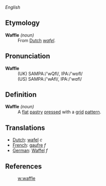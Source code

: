 ''English''
==Etymology==
;'''Waffle''' ''(noun)''
:From [[Dutch]] ''[[wafel]]''.
==Pronunciation==
;'''Waffle'''
:(UK) SAMPA:/'wQfl/, IPA:/'w&#594;fl/
:(US) SAMPA:/'wAfl/, IPA:/'w&#593;fl/
==Definition==
;'''Waffle''' ''(noun)''
:A [[flat]] [[pastry]] [[press]]ed with a [[grid]] [[pattern]].
==Translations==
*[[Dutch]]: [[wafel]] ''c''
*[[French]]: [[gaufre]] ''f''
*[[German]]: [[Waffel]] ''f''
==References==
:[[w:waffle]]